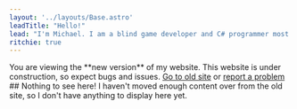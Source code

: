 ```yaml
---
layout: '../layouts/Base.astro'
leadTitle: "Hello!"
lead: "I'm Michael. I am a blind game developer and C# programmer most well-known for my work as lead programmer of Restitched."
ritchie: true
---
```


<section name="under-construction" class="bg-red-800">
    <div class="container mx-auto text-center">
        You are viewing the **new version** of my website. This website is under construction, so expect bugs and issues.
        <a href="https://old.acidiclight.dev/">Go to old site</a>
        or 
        <a href="https://github.com/acidiclight/acidiclight.github.io/issues">report a problem</a>
    </div>
</section>

<div class="container mx-auto">
    ## Nothing to see here!
    I haven't moved enough content over from the old site, so I don't have anything to display here yet.
</div>
